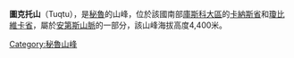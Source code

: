 {{Coord|14|23|30|S|71|33|15|W|display=title}}

'''圖克托山'''（Tuqtu），是[[秘魯|秘魯]]的山峰，位於該國南部[[庫斯科大區|庫斯科大區]]的[[卡納斯省|卡納斯省]]和[[瓊比維卡省|瓊比維卡省]]，屬於[[安第斯山脈|安第斯山脈]]的一部分，該山峰海拔高度4,400米。

{{Peru-geo-stub}}
[[Category:秘魯山峰|Category:秘魯山峰]]